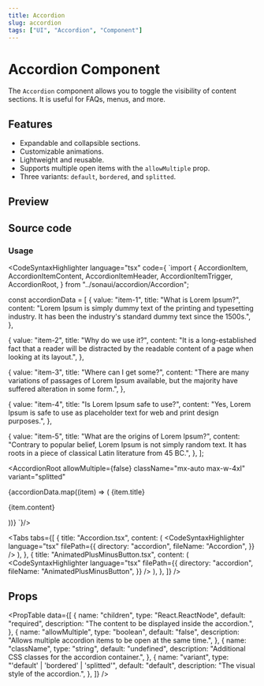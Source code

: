 ```yaml
---
title: Accordion
slug: accordion
tags: ["UI", "Accordion", "Component"]
---
```


# Accordion Component

The `Accordion` component allows you to toggle the visibility of content sections. It is useful for FAQs, menus, and more.

## Features

- Expandable and collapsible sections.
- Customizable animations.
- Lightweight and reusable.
- Supports multiple open items with the `allowMultiple` prop.
- Three variants: `default`, `bordered`, and `splitted`.

## Preview

<ComponentPreview componentPath="Accordion_ex.tsx" />

## Source code

### Usage

<CodeSyntaxHighlighter
  language="tsx"
  code={
`import {
  AccordionItem,
  AccordionItemContent,
  AccordionItemHeader,
  AccordionItemTrigger,
  AccordionRoot,
} from "../sonaui/accordion/Accordion";

const accordionData = [
{
value: "item-1",
title: "What is Lorem Ipsum?",
content:
"Lorem Ipsum is simply dummy text of the printing and typesetting industry. It has been the industry's standard dummy text since the 1500s.",
},

{
value: "item-2",
title: "Why do we use it?",
content:
"It is a long-established fact that a reader will be distracted by the readable content of a page when looking at its layout.",
},

{
value: "item-3",
title: "Where can I get some?",
content:
"There are many variations of passages of Lorem Ipsum available, but the majority have suffered alteration in some form.",
},

{
value: "item-4",
title: "Is Lorem Ipsum safe to use?",
content:
"Yes, Lorem Ipsum is safe to use as placeholder text for web and print design purposes.",
},

{
value: "item-5",
title: "What are the origins of Lorem Ipsum?",
content:
"Contrary to popular belief, Lorem Ipsum is not simply random text. It has roots in a piece of classical Latin literature from 45 BC.",
},
];

<AccordionRoot
  allowMultiple={false}
  className="mx-auto max-w-4xl"
  variant="splitted"
>
  {accordionData.map((item) => (
    <AccordionItem key={item.value}>
      <AccordionItemTrigger value={item.value}>
        <AccordionItemHeader value={item.value}>
          <span className="flex-1">{item.title}</span>
        </AccordionItemHeader>
      </AccordionItemTrigger>
      <AccordionItemContent value={item.value}>
        <p className="">{item.content}</p>
      </AccordionItemContent>
    </AccordionItem>
  ))}
</AccordionRoot>
`}/>

<Tabs
  tabs={[
    {
      title: "Accordion.tsx",
      content: (
        <CodeSyntaxHighlighter
          language="tsx"
          filePath={{
            directory: "accordion",
            fileName: "Accordion",
          }}
        />
      ),
    },
    {
      title: "AnimatedPlusMinusButton.tsx",
      content: (
        <CodeSyntaxHighlighter
          language="tsx"
          filePath={{
            directory: "accordion",
            fileName: "AnimatedPlusMinusButton",
          }}
        />
      ),
    },
  ]}
/>

## Props

<PropTable
  data={[
    {
      name: "children",
      type: "React.ReactNode",
      default: "required",
      description: "The content to be displayed inside the accordion.",
    },
    {
      name: "allowMultiple",
      type: "boolean",
      default: "false",
      description:
        "Allows multiple accordion items to be open at the same time.",
    },
    {
      name: "className",
      type: "string",
      default: "undefined",
      description: "Additional CSS classes for the accordion container.",
    },
    {
      name: "variant",
      type: "'default' | 'bordered' | 'splitted'",
      default: "default",
      description: "The visual style of the accordion.",
    },
  ]}
/>
